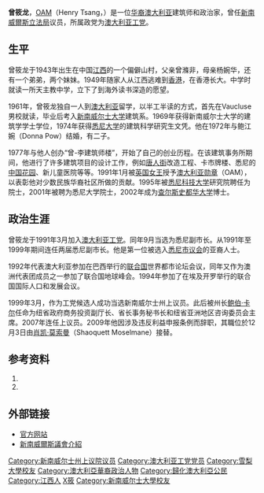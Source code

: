 {{Infobox Officeholder
|honorific-prefix = 
|name             = 曾筱龙
|image            = 
|office           = 新州上议员
|constituency     = [[新南威爾斯州|新南威爾斯州]]
|term_start       = 1999年3月27日
|term_end         = 2009年12月3日
|birth_date       = {{birth date and age|1943|11|6|df=y}}
|birth_place      = {{ROC}}[[江西省_(中華民國)|江西省]]
|nationality = {{AUS}}
|party            = [[File:ALP_logo_2017.svg|25px]][[澳大利亞工黨|澳大利亞工黨]]
|spouse           = 鮑江婉
|alma_mater       = [[悉尼大學|悉尼大學]]
}}
'''曾筱龙'''，[[澳大利亚勋章|OAM]]（Henry Tsang，{{bd|1943年|11月6日|catIdx=Z曾}}）是一位[[华裔澳大利亚人|华裔]][[澳大利亚|澳大利亚]]建筑师和政治家，曾任[[新南威爾斯立法局|新南威爾斯立法局]]议员，所属政党为[[澳大利亚工党|澳大利亚工党]]。

==生平==
曾筱龙于1943年出生在中国[[江西|江西]]的一个偏僻山村，父亲曾滌非，母亲杨婉华，还有一个弟弟，两个妹妹。1949年随家人从江西逃难到[[香港|香港]]，在香港长大。中学时就读一所天主教中学，立下了到海外读书深造的愿望。

1961年，曾筱龙独自一人到[[澳大利亚|澳大利亚]]留学，以半工半读的方式，首先在Vaucluse男校就读，毕业后考入[[新南威尔士大学|新南威尔士大学]]建筑系。1969年获得新南威尔士大学的建筑学学士学位，1974年获得[[悉尼大学|悉尼大学]]的建筑科学研究生文凭。他在1972年与鲍江婉（Donna Pow）结婚，有二子。

1977年与他人创办“曾-李建筑师楼”，开始了自己的创业历程。在该建筑事务所期间，他进行了许多建筑项目的设计工作，例如[[悉尼唐人街|唐人街]]改造工程、卡市牌楼、悉尼的[[誼園_(悉尼)|中国花园]]、新儿童医院等等。1991年1月被[[英国女王|英国女王]]授予[[澳大利亚勋章|澳大利亚勋章]]（OAM），以表彰他对少数民族华裔社区所做的贡献。1995年被[[悉尼科技大学|悉尼科技大学]]研究院聘任为院士，2001年被聘为悉尼大学院士，2002年成为[[查尔斯史都华大学|查尔斯史都华大学]]博士。

==政治生涯==
曾筱龙于1991年3月加入[[澳大利亚工党|澳大利亚工党]]。同年9月当选为悉尼副市长。从1991年至1999年期间连任两届悉尼副市长。他是第一位被选入[[悉尼市议会|悉尼市议会]]的亚裔人士。

1992年代表澳大利亚参加在巴西举行的[[联合国|联合国]]世界都市论坛会议，同年又作为澳洲代表团成员之一参加了联合国地球峰会。1994年参加了在埃及开罗举行的联合国国际人口和发展会议。

1999年3月，作为工党候选人成功当选新南威尔士州上议员。此后被州长[[鲍伯·卡尔|鲍伯·卡尔]]任命为纽省政府商务投资副厅长、省长事务秘书长和纽省亚洲地区咨询委员会主席。2007年连任上议员。2009年他因涉及违反利益申报条例而辞职，其職位於12月3日由[[肖凯·莫索曼|肖凯·莫索曼]]（Shaoquett Moselmane）接替。

==参考资料==
#{{cite web |title=Henry Shiu-Lung Tsang |url=https://www.sydneyaldermen.com.au/alderman/henry-tsang/ |website=City of Sydney |accessdate=2020-06-26 |archive-date=2020-06-29 |archive-url=https://web.archive.org/web/20200629004224/https://www.sydneyaldermen.com.au/alderman/henry-tsang/ |dead-url=no }}
#{{cite web|url=http://www.australianet.net/chinese5.htm|title=曾筱龙 (Henry Tsang)|publisher=澳洲网|accessdate=2009-09-02|deadurl=yes|archiveurl=https://web.archive.org/web/20090319052221/http://www.australianet.net/chinese5.htm|archivedate=2009年3月19日|df=}}

==外部链接==
*[https://web.archive.org/web/20091029143001/http://www.henrytsang.com/index.php 官方网站]
*[https://www.parliament.nsw.gov.au/members/Pages/member-details.aspx?pk=2154 新南威爾斯議會介紹] {{Wayback|url=https://www.parliament.nsw.gov.au/members/Pages/member-details.aspx?pk=2154 |date=20200627193248 }}

{{DEFAULTSORT:Tsang曾}}
[[Category:新南威尔士州上议院议员|Category:新南威尔士州上议院议员]]
[[Category:澳大利亚工党党员|Category:澳大利亚工党党员]]
[[Category:雪梨大學校友|Category:雪梨大學校友]]
[[Category:澳大利亞華裔政治人物|Category:澳大利亞華裔政治人物]]
[[Category:歸化澳大利亞公民|Category:歸化澳大利亞公民]]
[[Category:江西人|Category:江西人]]
[[Category:曾姓|X筱]]
[[Category:新南威尔士大學校友|Category:新南威尔士大學校友]]